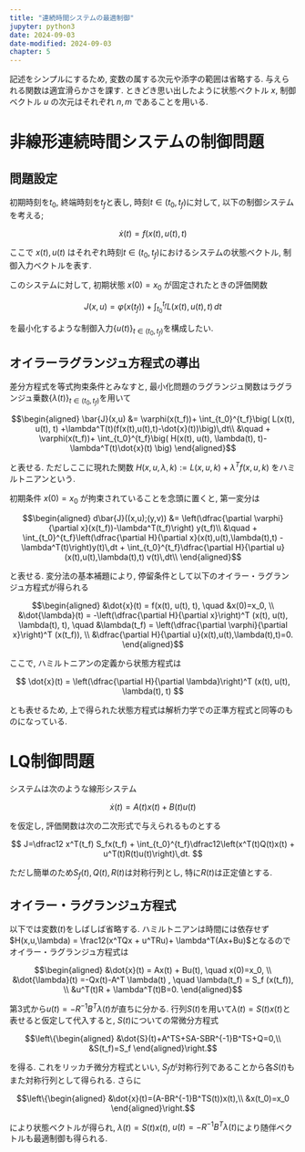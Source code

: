 ```yaml
---
title: "連続時間システムの最適制御"
jupyter: python3
date: 2024-09-03
date-modified: 2024-09-03
chapter: 5
---
```


記述をシンプルにするため, 変数の属する次元や添字の範囲は省略する.
与えられる関数は適宜滑らかさを課す.
ときどき思い出したように状態ベクトル $x$, 制御ベクトル $u$ の次元はそれぞれ $n,m$ であることを用いる.

# 非線形連続時間システムの制御問題

## 問題設定

初期時刻を$t_0$, 終端時刻を$t_f$と表し, 時刻$t\in (t_0, t_f)$に対して, 以下の制御システムを考える;

$$ \dot{x}(t) = f(x(t),u(t),t)$$

ここで $x(t), u(t)$ はそれぞれ時刻$t\in (t_0, t_f)$におけるシステムの状態ベクトル, 制御入力ベクトルを表す.

このシステムに対して, 初期状態 $x(0) = x_0$ が固定されたときの評価関数

$$
J(x, u) = \varphi(x(t_f)) + \int_{t_0}^{t_f} L(x(t), u(t), t)\,dt
$$

を最小化するような制御入力$\{u(t)\}_{t\in(t_0,t_f)}$を構成したい.

## オイラーラグランジュ方程式の導出

差分方程式を等式拘束条件とみなすと, 最小化問題のラグランジュ関数はラグランジュ乗数$\{\lambda(t)\}_{t\in(t_0,t_f)}$を用いて

$$\begin{aligned}
\bar{J}(x,u)
&= \varphi(x(t_f))+ \int_{t_0}^{t_f}\big( L(x(t), u(t), t) +\lambda^T(t)(f(x(t),u(t),t)-\dot{x}(t))\big)\,dt\\
&\quad + \varphi(x(t_f))+ \int_{t_0}^{t_f}\big( 
    H(x(t), u(t), \lambda(t), t)-\lambda^T(t)\dot{x}(t)
\big)
\end{aligned}$$

と表せる. ただしここに現れた関数 $H(x,u,\lambda,k) := L(x,u,k) +\lambda^Tf(x,u,k)$ をハミルトニアンという.

初期条件 $x(0)=x_0$ が拘束されていることを念頭に置くと, 第一変分は

$$\begin{aligned}
d\bar{J}((x,u);(y,v))
&= \left(\dfrac{\partial \varphi}{\partial x}(x(t_f))-\lambda^T(t_f)\right) y(t_f)\\
&\quad +  \int_{t_0}^{t_f}\left(\dfrac{\partial H}{\partial x}(x(t),u(t),\lambda(t),t) - \lambda^T(t)\right)y(t)\,dt
+ \int_{t_0}^{t_f}\dfrac{\partial H}{\partial u}(x(t),u(t),\lambda(t),t) v(t)\,dt\\
\end{aligned}$$

と表せる. 変分法の基本補題により, 停留条件として以下のオイラー・ラグランジュ方程式が得られる

$$\begin{aligned}
&\dot{x}(t) = f(x(t), u(t), t),
\quad &x(0)=x_0, \\
&\dot{\lambda}(t) = -\left(\dfrac{\partial H}{\partial x}\right)^T (x(t), u(t), \lambda(t), t),
\quad &\lambda(t_f) =  \left(\dfrac{\partial \varphi}{\partial x}\right)^T (x(t_f)), \\
&\dfrac{\partial H}{\partial u}(x(t),u(t),\lambda(t),t)=0.
\end{aligned}$$

ここで, ハミルトニアンの定義から状態方程式は

$$
\dot{x}(t) = \left(\dfrac{\partial H}{\partial \lambda}\right)^T (x(t), u(t), \lambda(t), t)
$$

とも表せるため, 上で得られた状態方程式は解析力学での正準方程式と同等のものになっている.

# LQ制御問題

システムは次のような線形システム

$$ \dot{x}(t) = A(t)x(t) + B(t) u(t)$$

を仮定し, 評価関数は次の二次形式で与えられるものとする

$$
J=\dfrac12 x^T(t_f) S_fx(t_f) + \int_{t_0}^{t_f}\dfrac12\left(x^T(t)Q(t)x(t) + u^T(t)R(t)u(t)\right)\,dt.
$$

ただし簡単のため$S_f(t), Q(t), R(t)$は対称行列とし, 特に$R(t)$は正定値とする. 

## オイラー・ラグランジュ方程式

以下では変数$(t)$をしばしば省略する. 
ハミルトニアンは時間には依存せず$H(x,u,\lambda) = \frac12(x^TQx + u^TRu)+ \lambda^T(Ax+Bu)$となるのでオイラー・ラグランジュ方程式は

$$\begin{aligned}
&\dot{x}(t) = Ax(t) + Bu(t),
\quad x(0)=x_0, \\
&\dot{\lambda}(t) =-Qx(t)-A^T \lambda(t) , 
\quad \lambda(t_f) =  S_f (x(t_f)), \\
&u^T(t)R + \lambda^T(t)B=0.
\end{aligned}$$

第3式から$u(t)=-R^{-1}B^T\lambda(t)$が直ちに分かる. 行列$S(t)$を用いて$\lambda(t)=S(t)x(t)$と表せると仮定して代入すると, $S(t)$についての常微分方程式

$$\left\{\begin{aligned}
&\dot{S}(t)+A^TS+SA-SBR^{-1}B^TS+Q=0,\\
&S(t_f)=S_f
\end{aligned}\right.$$

を得る. これをリッカチ微分方程式といい, $S_f$が対称行列であることから各$S(t)$もまた対称行列として得られる. 
さらに

$$\left\{\begin{aligned}
&\dot{x}(t)=(A-BR^{-1}B^TS(t))x(t),\\
&x(t_0)=x_0
\end{aligned}\right.$$

により状態ベクトルが得られ, $\lambda(t)=S(t)x(t)$, $u(t)=-R^{-1}B^T\lambda(t)$により随伴ベクトルも最適制御も得られる.
